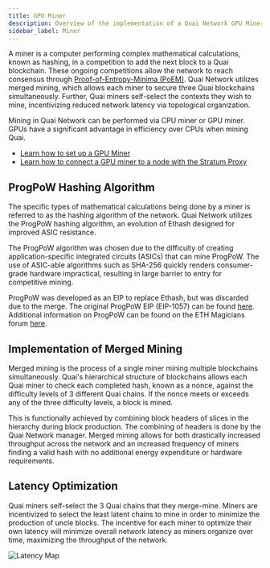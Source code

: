 ```yaml
---
title: GPU Miner
description: Overview of the implementation of a Quai Network GPU Miner.
sidebar_label: Miner
---
```


A miner is a computer performing complex mathematical calculations, known as hashing, in a competition to add the next block to a Quai blockchain. These ongoing competitions allow the network to reach consensus through [Proof-of-Entropy-Minima (PoEM)](/learn/advanced-introduction/poem/poem.md). Quai Network utilizes merged mining, which allows each miner to secure three Quai blockchains simultaneously. Further, Quai miners self-select the contexts they wish to mine, incentivizing reduced network latency via topological organization.

Mining in Quai Network can be performed via CPU miner or GPU miner. GPUs have a significant advantage in efficiency over CPUs when mining Quai.

- [Learn how to set up a GPU Miner](/participate/mining/gpu-miner/gpu-miner.md)
- [Learn how to connect a GPU miner to a node with the Stratum Proxy](/participate/stratum-proxy/run-stratum.md)

## ProgPoW Hashing Algorithm

The specific types of mathematical calculations being done by a miner is referred to as the hashing algorithm of the network. Quai Network utilizes the ProgPoW hashing algorithm, an evolution of Ethash designed for improved ASIC resistance.

The ProgPoW algorithm was chosen due to the difficulty of creating application-specific integrated circuits (ASICs) that can mine ProgPoW. The use of ASIC-able algorithms such as SHA-256 quickly renders consumer-grade hardware impractical, resulting in large barrier to entry for competitive mining.

ProgPoW was developed as an EIP to replace Ethash, but was discarded due to the merge. The original ProgPoW EIP (EIP-1057) can be found [here](https://github.com/ethereum/EIPs/pull/1057). Additional information on ProgPoW can be found on the ETH Magicians forum [here](https://ethereum-magicians.org/t/progpow-a-compilation-of-reference-material/3040/4).

## Implementation of Merged Mining

Merged mining is the process of a single miner mining multiple blockchains simultaneously. Quai's hierarchical structure of blockchains allows each Quai miner to check each completed hash, known as a nonce, against the difficulty levels of 3 different Quai chains. If the nonce meets or exceeds any of the three difficulty levels, a block is mined.

This is functionally achieved by combining block headers of slices in the hierarchy during block production. The combining of headers is done by the Quai Network manager. Merged mining allows for both drastically increased throughput across the network and an increased frequency of miners finding a valid hash with no additional energy expenditure or hardware requirements.

## Latency Optimization

Quai miners self-select the 3 Quai chains that they merge-mine. Miners are incentivized to select the least latent chains to mine in order to minimize the production of uncle blocks. The incentive for each miner to optimize their own latency will minimize overall network latency as miners organize over time, maximizing the throughput of the network.

![Latency Map](/img/LatencyMap.jpg)
